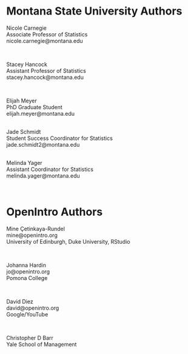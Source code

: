 # Montana State University Authors {-}

Nicole Carnegie <br>
Associate Professor of Statistics <br>
nicole.carnegie@montana.edu <br>

<br>

Stacey Hancock <br>
Assistant Professor of Statistics <br>
stacey.hancock@montana.edu <br>

<br>

Elijah Meyer <br>
PhD Graduate Student <br>
elijah.meyer@montana.edu <br>

<br>
Jade Schmidt <br>
Student Success Coordinator for Statistics <br>
jade.schmidt2@montana.edu <br>

<br>
Melinda Yager <br>
Assistant Coordinator for Statistics <br>
melinda.yager@montana.edu <br>

<br>

# OpenIntro Authors {-}

Mine Çetinkaya-Rundel <br>
mine@openintro.org <br>
University of Edinburgh, Duke University, RStudio <br>

<br>

Johanna Hardin <br>
jo@openintro.org <br>
Pomona College <br>

<br>

David Diez <br>
david@openintro.org <br>
Google/YouTube <br>

<br>

Christopher D Barr <br>
Yale School of Management <br>

